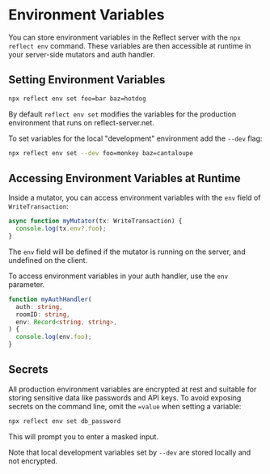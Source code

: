
# Environment Variables

You can store environment variables in the Reflect server with the `npx reflect env` command.
These variables are then accessible at runtime in your server-side mutators and auth handler.

## Setting Environment Variables

```bash
npx reflect env set foo=bar baz=hotdog
```

By default `reflect env set` modifies the variables for the production environment that runs on reflect-server.net.

To set variables for the local "development" environment add the `--dev` flag:

```bash
npx reflect env set --dev foo=monkey baz=cantaloupe
```

## Accessing Environment Variables at Runtime

Inside a mutator, you can access environment variables with the `env` field of `WriteTransaction`:

```ts
async function myMutator(tx: WriteTransaction) {
  console.log(tx.env?.foo);
}
```

The `env` field will be defined if the mutator is running on the server, and undefined on the client.

To access environment variables in your auth handler, use the `env` parameter.

```ts
function myAuthHandler(
  auth: string,
  roomID: string,
  env: Record<string, string>,
) {
  console.log(env.foo);
}
```

## Secrets

All production environment variables are encrypted at rest and suitable for storing sensitive data like passwords and API keys.
To avoid exposing secrets on the command line, omit the `=value` when setting a variable:

```bash
npx reflect env set db_password
```

This will prompt you to enter a masked input.

Note that local development variables set by `--dev` are stored locally and not encrypted.
